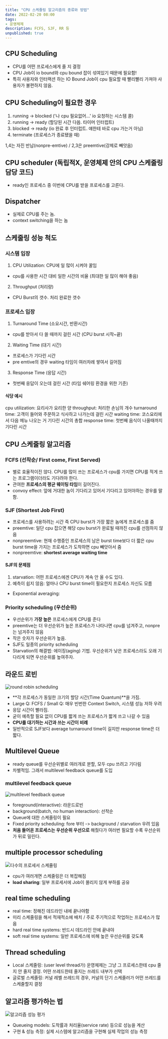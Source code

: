 ```yaml
---
title: "CPU 스케쥴링 알고리즘의 종류와 방법"
date: 2022-02-20 08:00
tags:
- 운영체제
description: FCFS, SJF, RR 등
unpublished: true
---
```


## CPU Scheduling

- CPU를 어떤 프로세스에게 줄 지 결정
- CPU Job이 io bound와 cpu bound 잡이 섞여있기 때문에 필요함!
- 특히 사용자와 인터랙션 하는 IO Bound Job이 cpu 필요할 때 빨리빨리 가져야 사용자가 불편하지 않음.

## CPU Scheduling이 필요한 경우

1. running -> blocked ('나 cpu 필요없어...' io 요청하는 시스템 콜)
2. running -> ready (할당된 시간 다씀. 타이머 인터럽트)
3. blocked -> ready (io 완료 후 인터럽트. 얘한테 바로 cpu 가는거 아님)
4. terminate (프로세스가 종료됐을 때)

1,4는 자진 반납(nonpre-emtive) / 2,3은 preemtive(강제로 빼앗음)

## CPU scheduler (독립적X, 운영체제 안의 CPU 스케줄링 담당 코드)

- ready인 프로세스 중 이번에 CPU를 받을 프로세스를 고른다.

## Dispatcher

- 실제로 CPU를 주는 놈.
- context switching을 하는 놈

## 스케줄링 성능 척도

### 시스템 입장

1. CPU Utilization: CPU에 일 많이 시켜야 꿀임

- cpu를 사용한 시간 대비 일한 시간의 비율 (최대한 일 많이 해야 좋음)

2. Throughput (처리량)

- CPU Burst의 갯수. 처리 완료한 갯수

### 프로세스 입장

1. Turnaround Time (소요시간, 반환시간)

- cpu를 받아서 다 쓸 때까지 걸린 시간 (CPU burst 시작~끝)

2. Waiting Time (대기 시간)

- 프로세스가 기다린 시간
- pre emtive의 경우 waiting 타임이 여러차례 쌓여서 길어짐

3. Response Time (응답 시간)

- 첫번째 응답이 오는데 걸린 시간 (타임 쉐어링 환경을 위한 기준)

#### 식당 예시

cpu utilization: 요리사가 요리한 양
throughput: 처리한 손님의 개수
turnaround time: 고객이 들어와 주문하고 식사하고 나가는데 걸린 시간
waiting time: 코스요리에서 다음 메뉴 나오는 거 기다린 시간의 총합
response time: 첫번째 음식이 나올때까지 기다린 시간

## CPU 스케줄링 알고리즘

### FCFS (선착순/ First come, First Served)

- 별로 효율적이진 않다. CPU를 많이 쓰는 프로세스가 cpu를 가지면 CPU를 적게 쓰는 프로그램이더라도 기다려야 한다.
- 관여한 **프로세스의 평균 웨이팅 타임**이 길어진다.
- convoy effect: 앞에 거대한 놈이 기다리고 있어서 기다리고 있어야하는 경우를 말함.

### SJF (Shortest Job First)

- 프로세스를 사용하려는 시간 즉 CPU burst가 가장 짧은 놈에게 프로세스를 줌
- preemtive: 일단 cpu 잡으면 해당 cpu burst가 완료될 때까진 cpu를 선점하지 않음
- nonpreemtive: 현재 수행중인 프로세스의 남은 burst time보다 더 짧은 cpu burst time을 가지는 프로세스가 도착하면 cpu 빼앗아서 줌
- nonpreemtive: **shortest average waiting time**

#### SJF의 문제점

1. starvation: 어떤 프로세스에겐 CPU가 계속 안 올 수도 있다.
2. 예측이 쉽지 않음: 얼마나 CPU burst time이 필요한지 프로세스 자신도 모름

- Exponential averaging:

### Priority scheduling (우선순위)

- 우선순위가 **가장 높은** 프로세스에게 CPU를 준다
- preemtive는 더 우선순위가 높은 프로세스가 나타나면 cpu를 넘겨주고, nonpre는 넘겨주지 않음
- 작은 숫자가 우선순위가 높음.
- SJF도 일종의 priority scheduling
- Starvation의 해결법: 에이징(aging) 기법. 우선순위가 낮은 프로세스라도 오래 기다리게 되면 우선순위를 높여주자.

## 라운드 로빈

![round robin scheduling](https://user-images.githubusercontent.com/50111853/154834115-4b900873-d810-4c8b-bff2-173cbb397a53.png)

- **각 프로세스가 동일한 크기의 할당 시간(Time Quantum)**을 가짐.
- Large Q: FCFS / Small Q: 매우 빈번한 Context Switch, 시스템 성능 저하 우려
- 응답 시간이 빨라짐.
- 굳이 예측할 필요 없이 CPU를 짧게 쓰는 프로세스가 짧게 쓰고 나갈 수 있음
- **CPU를 대기하는 시간과 쓰는 시간이 비례**
- 일반적으로 SJF보다 average turnaround time이 길지만 response time은 더 짧다.

## Multilevel Queue

- ready queue를 우선순위별로 여러개로 분할, 모두 cpu 쓰려고 기다림
- 차별적임. 그래서 multilevel feedback queue를 도입

### multilevel feedback queue

![multilevel feedback queue](https://user-images.githubusercontent.com/50111853/154834381-cc5b1e4b-79d5-4a24-bbec-9f2cbfa6b1f2.png)

- foreground(interactive): 라운드로빈
- background(batch, no human interaction): 선착순
- Queue에 대한 스케줄링이 필요
- Fixed priority scheduling: fore 부터 -> background / starvation 우려 있음
- **처음 들어온 프로세스는 우선순위 우선으로** 해줬다가 여러번 필요할 수록 우선순위가 뒤로 밀린다.

## multiple processor scheduling

![다수의 프로세서 스케쥴링](https://user-images.githubusercontent.com/50111853/154839986-bc4d10c5-9745-4d89-8aa7-803fd6b825da.png)

- cpu가 여러개면 스케줄링은 더 복잡해짐
- **load sharing**: 일부 프로세서에 Job이 몰리지 않게 부하를 공유

## real time scheduling

- real time: 정해진 데드라인 내에 끝나야함
- 미리 스케줄링을 해서 적재적소에 배치 / 주로 주기적으로 작업하는 프로세스가 많음
- hard real time systems: 반드시 데드라인 안에 끝내야
- soft real time systems: 일반 프로세스에 비해 높은 우선순위를 갖도록

## Thread scheduling

- Local 스케줄링: (user level thread가) 운영체제는 그냥 그 프로세스한테 cpu 줄지 안 줄지 결정. 어떤 쓰레드한테 줄지는 쓰레드 내부가 선택
- 글로벌 스케줄링: 커널 레벨 쓰레드의 경우, 커널의 단기 스케줄러가 어떤 쓰레드를 스케줄할지 결정

## 알고리즘 평가하는 법

![알고리즘 성능 평가](https://user-images.githubusercontent.com/50111853/154840176-a16412ec-636c-4366-8531-7feb11dcfc8b.png)

- Queueing models: 도착률과 처리율(service rate) 등으로 성능을 계산
- 구현 & 성능 측정: 실제 시스템에 알고리즘을 구현해 실제 작업의 성능 측정
